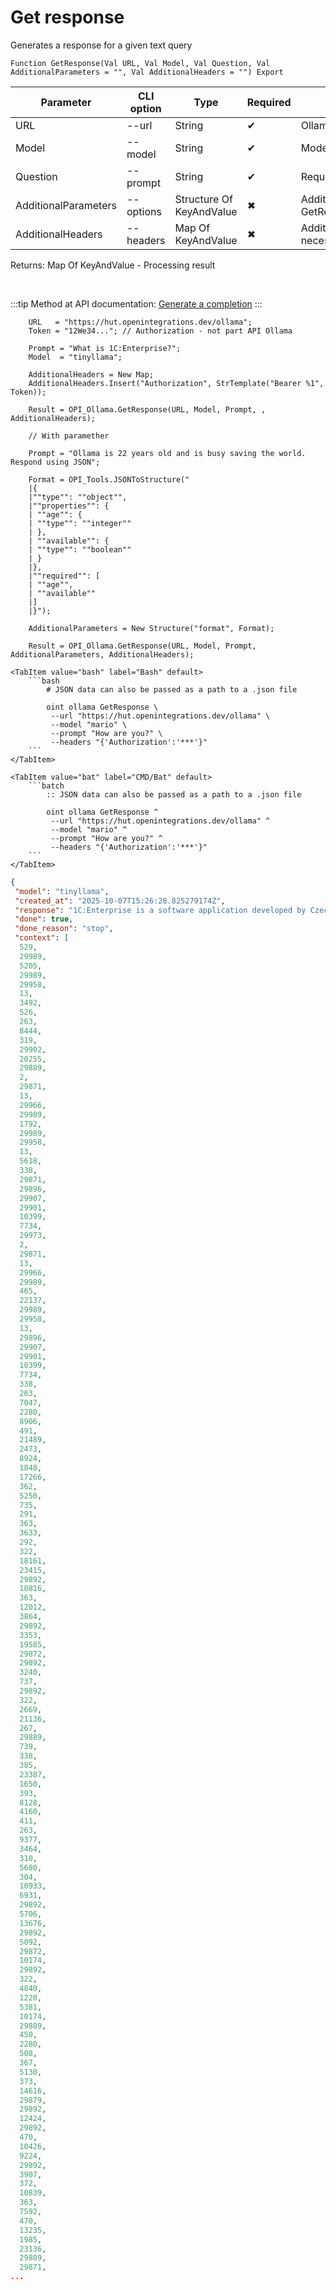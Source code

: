 ﻿---
sidebar_position: 2
description: Get response and other functions to work with Ollama in the Open Integration Package, a free open-source integration library for 1C:Enterprise 8, OneScript and CLI
keywords: [1C, 1С, 1С:Enterprise, 1С:Enterprise 8.3, API, Integration, Services, Exchange, OneScript, CLI, Ollama]
---


# Get response
 Generates a response for a given text query



`Function GetResponse(Val URL, Val Model, Val Question, Val AdditionalParameters = "", Val AdditionalHeaders = "") Export`

  | Parameter | CLI option | Type | Required | Description |
  |-|-|-|-|-|
  | URL | --url | String | &#x2714; | Ollama server URL |
  | Model | --model | String | &#x2714; | Models name |
  | Question | --prompt | String | &#x2714; | Request text |
  | AdditionalParameters | --options | Structure Of KeyAndValue | &#x2716; | Additional parameters. See GetRequestParametersStructure |
  | AdditionalHeaders | --headers | Map Of KeyAndValue | &#x2716; | Additional request headers, if necessary |

  
  Returns:  Map Of KeyAndValue - Processing result

<br/>

:::tip
Method at API documentation: [Generate a completion](https://github.com/ollama/ollama/blob/main/docs/api.md#generate-a-completion)
:::
<br/>


```bsl title="1C:Enterprise/OneScript code example"
    URL   = "https://hut.openintegrations.dev/ollama";
    Token = "12We34..."; // Authorization - not part API Ollama

    Prompt = "What is 1C:Enterprise?";
    Model  = "tinyllama";

    AdditionalHeaders = New Map;
    AdditionalHeaders.Insert("Authorization", StrTemplate("Bearer %1", Token));

    Result = OPI_Ollama.GetResponse(URL, Model, Prompt, , AdditionalHeaders);

    // With paramether

    Prompt = "Ollama is 22 years old and is busy saving the world. Respond using JSON";

    Format = OPI_Tools.JSONToStructure("
    |{
    |""type"": ""object"",
    |""properties"": {
    | ""age"": {
    | ""type"": ""integer""
    | },
    | ""available"": {
    | ""type"": ""boolean""
    | }
    |},
    |""required"": [
    | ""age"",
    | ""available""
    |]
    |}");

    AdditionalParameters = New Structure("format", Format);

    Result = OPI_Ollama.GetResponse(URL, Model, Prompt, AdditionalParameters, AdditionalHeaders);
```
 

 <Tabs>
  
    <TabItem value="bash" label="Bash" default>
        ```bash
            # JSON data can also be passed as a path to a .json file
            
            oint ollama GetResponse \
             --url "https://hut.openintegrations.dev/ollama" \
             --model "mario" \
             --prompt "How are you?" \
             --headers "{'Authorization':'***'}"
        ```
    </TabItem>
  
    <TabItem value="bat" label="CMD/Bat" default>
        ```batch
            :: JSON data can also be passed as a path to a .json file
            
            oint ollama GetResponse ^
             --url "https://hut.openintegrations.dev/ollama" ^
             --model "mario" ^
             --prompt "How are you?" ^
             --headers "{'Authorization':'***'}"
        ```
    </TabItem>
</Tabs>


```json title="Result"
{
 "model": "tinyllama",
 "created_at": "2025-10-07T15:26:28.825279174Z",
 "response": "1C:Enterprise is a software application developed by Czech multinational corporation Konexion for accounting and financial reporting, specifically for manufacturing, wholesale, retail, and service industries. It is an integrated solution that provides users with a wide range of features to manage operations, generate reports, automate processes, and streamline business processes. The application can be installed on desktops, servers, or mobile devices, making it ideal for remote or distributed working environments. 1C:Enterprise is designed to meet the needs of various industries with specific requirements, including those in manufacturing, retail, and service. Its user-friendly interface, flexible modules, and powerful reporting capabilities make it an essential tool for businesses of all sizes.",
 "done": true,
 "done_reason": "stop",
 "context": [
  529,
  29989,
  5205,
  29989,
  29958,
  13,
  3492,
  526,
  263,
  8444,
  319,
  29902,
  20255,
  29889,
  2,
  29871,
  13,
  29966,
  29989,
  1792,
  29989,
  29958,
  13,
  5618,
  338,
  29871,
  29896,
  29907,
  29901,
  10399,
  7734,
  29973,
  2,
  29871,
  13,
  29966,
  29989,
  465,
  22137,
  29989,
  29958,
  13,
  29896,
  29907,
  29901,
  10399,
  7734,
  338,
  263,
  7047,
  2280,
  8906,
  491,
  21489,
  2473,
  8924,
  1848,
  17266,
  362,
  5250,
  735,
  291,
  363,
  3633,
  292,
  322,
  18161,
  23415,
  29892,
  10816,
  363,
  12012,
  3864,
  29892,
  3353,
  19585,
  29872,
  29892,
  3240,
  737,
  29892,
  322,
  2669,
  21136,
  267,
  29889,
  739,
  338,
  385,
  23387,
  1650,
  393,
  8128,
  4160,
  411,
  263,
  9377,
  3464,
  310,
  5680,
  304,
  10933,
  6931,
  29892,
  5706,
  13676,
  29892,
  5092,
  29872,
  10174,
  29892,
  322,
  4840,
  1220,
  5381,
  10174,
  29889,
  450,
  2280,
  508,
  367,
  5130,
  373,
  14616,
  29879,
  29892,
  12424,
  29892,
  470,
  10426,
  9224,
  29892,
  3907,
  372,
  10839,
  363,
  7592,
  470,
  13235,
  1985,
  23136,
  29889,
  29871,
...
```
